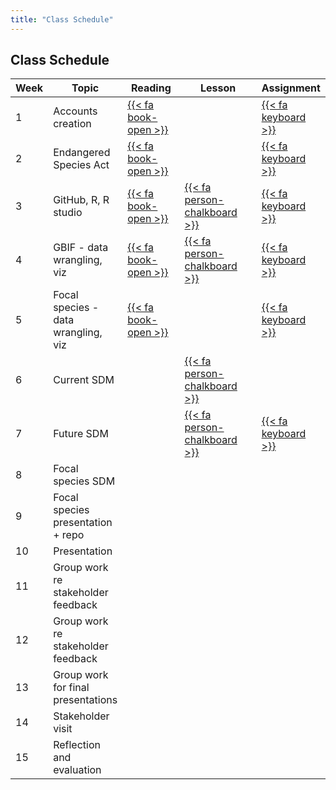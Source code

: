 ```yaml
---
title: "Class Schedule"
---
```


## Class Schedule

| **Week** | **Topic**                           | **Reading**                                    | **Lesson**                                                           | **Assignment**                                  |
|----------|-------------------------------------|------------------------------------------------|----------------------------------------------------------------------|-------------------------------------------------|
| 1        | Accounts creation                   | [{{< fa book-open >}}](Readings/reading_1.qmd) |                                                                      | [{{< fa keyboard >}}](Assignments/HW_1.qmd)     |
| 2        | Endangered Species Act              | [{{< fa book-open >}}](Readings/reading_2.qmd) |                                                                      | [{{< fa keyboard >}}](Assignments/HW_2_pt1.qmd) |
| 3        | GitHub, R, R studio                 | [{{< fa book-open >}}](Readings/reading_3.qmd) | [{{< fa person-chalkboard >}}](Lessons/github_rstudio.qmd)           | [{{< fa keyboard >}}](Assignments/HW_3.qmd)     |
| 4        | GBIF - data wrangling, viz          | [{{< fa book-open >}}](Readings/reading_4.qmd) | [{{< fa person-chalkboard >}}](Lessons/data_aquisition_cleaning.qmd) | [{{< fa keyboard >}}](Assignments/HW_4.qmd)     |
| 5        | Focal species - data wrangling, viz | [{{< fa book-open >}}](Readings/reading_5.qmd) |                                                                      | [{{< fa keyboard >}}](Assignments/HW_5.qmd)     |
| 6        | Current SDM                         |                                                | [{{< fa person-chalkboard >}}](Lessons/sdm.qmd)                      |                                                 |
| 7        | Future SDM                          |                                                | [{{< fa person-chalkboard >}}](Lessons/sdm.qmd)                      | [{{< fa keyboard >}}](Assignments/HW_6.qmd)     |
| 8        | Focal species SDM                   |                                                |                                                                      |                                                 |
| 9        | Focal species presentation + repo   |                                                |                                                                      |                                                 |
| 10       | Presentation                        |                                                |                                                                      |                                                 |
| 11       | Group work re stakeholder feedback  |                                                |                                                                      |                                                 |
| 12       | Group work re stakeholder feedback  |                                                |                                                                      |                                                 |
| 13       | Group work for final presentations  |                                                |                                                                      |                                                 |
| 14       | Stakeholder visit                   |                                                |                                                                      |                                                 |
| 15       | Reflection and evaluation           |                                                |                                                                      |                                                 |
